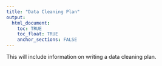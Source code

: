 ```yaml
---
title: "Data Cleaning Plan"
output: 
  html_document:
    toc: TRUE
    toc_float: TRUE
    anchor_sections: FALSE
---
```

  
This will include information on writing a data cleaning plan.